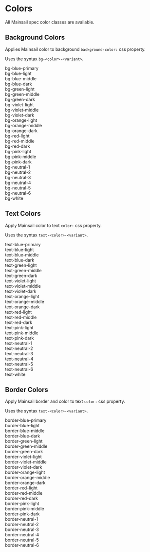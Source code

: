 
# Colors

All Mainsail spec color classes are available.

## Background Colors

Applies Mainsail color to background `background-color:` css property.

Uses the syntax `bg-<color>-<variant>`.

<AutoGrid cols={2} gapCol={12} gapRow={20}>
    <div className="space-y-8">
        <div className="bg-blue-primary text-blue-light rounded p-8">
            bg-blue-primary
        </div>
        <div className="bg-blue-light rounded p-8">bg-blue-light</div>
        <div className="bg-blue-middle rounded p-8 text-blue-light">
            bg-blue-middle
        </div>
        <div className="bg-blue-dark rounded p-8 text-blue-light">
            bg-blue-dark
        </div>
    </div>
    <div className="space-y-8">
        <div className="bg-green-light rounded p-8">bg-green-light</div>
        <div className="bg-green-middle rounded p-8">bg-green-middle</div>
        <div className="bg-green-dark rounded p-8 text-green-light">
            bg-green-dark
        </div>
    </div>
    <div className="space-y-8">
        <div className="bg-violet-light rounded p-8">bg-violet-light</div>
        <div className="bg-violet-middle rounded p-8 text-violet-light">
            bg-violet-middle
        </div>
        <div className="bg-violet-dark rounded p-8 text-violet-light">
            bg-violet-dark
        </div>
    </div>
    <div className="space-y-8">
        <div className="bg-orange-light rounded p-8">bg-orange-light</div>
        <div className="bg-orange-middle rounded p-8">bg-orange-middle</div>
        <div className="bg-orange-dark rounded p-8">bg-orange-dark</div>
    </div>
    <div className="space-y-8">
        <div className="bg-red-light rounded p-8">bg-red-light</div>
        <div className="bg-red-middle rounded p-8">bg-red-middle</div>
        <div className="bg-red-dark rounded p-8 text-red-light">
            bg-red-dark
        </div>
    </div>
    <div className="space-y-8">
        <div className="bg-pink-light rounded p-8">bg-pink-light</div>
        <div className="bg-pink-middle rounded p-8">bg-pink-middle</div>
        <div className="bg-pink-dark rounded p-8 text-pink-light">
            bg-pink-dark
        </div>
    </div>
    <div className="space-y-8">
        <div className="bg-neutral-1 rounded p-8 text-neutral-6">
            bg-neutral-1
        </div>
        <div className="bg-neutral-2 rounded p-8 text-neutral-6">
            bg-neutral-2
        </div>
        <div className="bg-neutral-3 rounded p-8">bg-neutral-3</div>
        <div className="bg-neutral-4 rounded p-8">bg-neutral-4</div>
        <div className="bg-neutral-5 rounded p-8">bg-neutral-5</div>
        <div className="bg-neutral-6 rounded p-8">bg-neutral-6</div>
        <div className="bg-white rounded border-blue-light p-8">bg-white</div>
    </div>
</AutoGrid>

## Text Colors

Apply Mainsail color to text `color:` css property.

Uses the syntax `text-<color>-<variant>`.

<AutoGrid cols={2} gapCol={12} gapRow={20}>
    <div>
        <div className="text-blue-primary p-8">text-blue-primary</div>
        <div className="text-blue-light p-8">text-blue-light</div>
        <div className="text-blue-middle p-8">text-blue-middle</div>
        <div className="text-blue-dark p-8">text-blue-dark</div>
    </div>
    <div>
        <div className="text-green-light p-8">text-green-light</div>
        <div className="text-green-middle p-8">text-green-middle</div>
        <div className="text-green-dark p-8">text-green-dark</div>
    </div>
    <div>
        <div className="text-violet-light p-8">text-violet-light</div>
        <div className="text-violet-middle p-8">text-violet-middle</div>
        <div className="text-violet-dark p-8">text-violet-dark</div>
    </div>
    <div>
        <div className="text-orange-light p-8">text-orange-light</div>
        <div className="text-orange-middle p-8">text-orange-middle</div>
        <div className="text-orange-dark p-8">text-orange-dark</div>
    </div>
    <div>
        <div className="text-red-light p-8">text-red-light</div>
        <div className="text-red-middle p-8">text-red-middle</div>
        <div className="text-red-dark p-8">text-red-dark</div>
    </div>
    <div>
        <div className="text-pink-light rounded p-8">text-pink-light</div>
        <div className="text-pink-middle rounded p-8">text-pink-middle</div>
        <div className="text-pink-dark rounded p-8 text-pink-light">
            text-pink-dark
        </div>
    </div>
    <div>
        <div className="text-neutral-1 p-8">text-neutral-1</div>
        <div className="text-neutral-2 p-8">text-neutral-2</div>
        <div className="text-neutral-3 p-8">text-neutral-3</div>
        <div className="text-neutral-4 p-8">text-neutral-4</div>
        <div className="text-neutral-5 p-8">text-neutral-5</div>
        <div className="text-neutral-6 bg-neutral-4 p-8">text-neutral-6</div>
        <div className="text-white bg-neutral-3 p-8">text-white</div>
    </div>
</AutoGrid>

## Border Colors

Apply Mainsail border and color to text `color:` css property.

Uses the syntax `text-<color>-<variant>`.

<AutoGrid cols={2} gapCol={12} gapRow={20}>
    <div className="space-y-4">
        <div className="border-blue-primary p-8">border-blue-primary</div>
        <div className="border-blue-light p-8">border-blue-light</div>
        <div className="border-blue-middle p-8">border-blue-middle</div>
        <div className="border-blue-dark p-8">border-blue-dark</div>
    </div>
    <div className="space-y-4">
        <div className="border-green-light p-8">border-green-light</div>
        <div className="border-green-middle p-8">border-green-middle</div>
        <div className="border-green-dark p-8">border-green-dark</div>
    </div>
    <div className="space-y-4">
        <div className="border-violet-light p-8">border-violet-light</div>
        <div className="border-violet-middle p-8">border-violet-middle</div>
        <div className="border-violet-dark p-8">border-violet-dark</div>
    </div>
    <div className="space-y-4">
        <div className="border-orange-light p-8">border-orange-light</div>
        <div className="border-orange-middle p-8">border-orange-middle</div>
        <div className="border-orange-dark p-8">border-orange-dark</div>
    </div>
    <div className="space-y-4">
        <div className="border-red-light p-8">border-red-light</div>
        <div className="border-red-middle p-8">border-red-middle</div>
        <div className="border-red-dark p-8">border-red-dark</div>
    </div>
    <div className="space-y-4">
        <div className="border-pink-light p-8">border-pink-light</div>
        <div className="border-pink-middle p-8">border-pink-middle</div>
        <div className="border-pink-dark p-8 border-pink-light">
            border-pink-dark
        </div>
    </div>
    <div>
        <div className="border-neutral-1 p-8">border-neutral-1</div>
        <div className="border-neutral-2 p-8">border-neutral-2</div>
        <div className="border-neutral-3 p-8">border-neutral-3</div>
        <div className="border-neutral-4 p-8">border-neutral-4</div>
        <div className="border-neutral-5 p-8">border-neutral-5</div>
        <div className="border-neutral-6 p-8">border-neutral-6</div>
    </div>
</AutoGrid>
